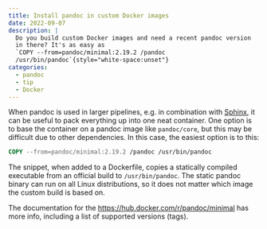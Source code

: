 ```yaml
---
title: Install pandoc in custom Docker images
date: 2022-09-07
description: |
  Do you build custom Docker images and need a recent pandoc version
  in there? It's as easy as
  `COPY --from=pandoc/minimal:2.19.2 /pandoc
  /usr/bin/pandoc`{style="white-space:unset"}
categories:
  - pandoc
  - tip
  - Docker
---
```


When pandoc is used in larger pipelines, e.g. in combination with
[Sphinx](https://sphinx-doc.org), it can be useful to pack
everything up into one neat container. One option is to base the
container on a pandoc image like `pandoc/core`, but this may be
difficult due to other dependencies. In this case, the easiest
option is to this:

``` Dockerfile
COPY --from=pandoc/minimal:2.19.2 /pandoc /usr/bin/pandoc
```

The snippet, when added to a Dockerfile, copies a statically
compiled executable from an official build to `/usr/bin/pandoc`.
The static pandoc binary can run on all Linux distributions, so it
does not matter which image the custom build is based on.

The documentation for the
<https://hub.docker.com/r/pandoc/minimal> has more info, including
a list of supported versions (tags).
